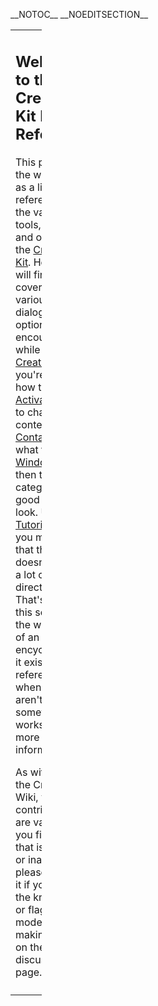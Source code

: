 __NOTOC__ __NOEDITSECTION__
{|style="color:black;" width="100%" border="0" cellpadding="5" valign="top"
|valign="top"|
== Welcome to the Creation Kit Editor Reference ==
This portion of the wiki exists as a living reference for the various tools, concepts and objects in the [[Creation Kit]].
Here you will find topics covering the various forms, dialogs, and options you will encounter while using the [[Creation Kit]].
If you're not sure how to use an [[Activator]], how to change the contents of a [[Container]], or what the [[Object Window]] is, then this category is a good place to look.
Unlike the [[:Category:Tutorials|Tutorial hub]], you may notice that this page doesn't contain a lot of links or direction.
That's because this section of the wiki is more of an encyclopedia - it exists as a reference for when you aren't sure how something works or need more information.

As with all of the Creation Kit Wiki, your contributions are valuable.
If you find a page that is missing or inaccurate, please update it if you have the knowledge, or flag it for moderators by making a note on the discussion page.

|style="color:black;" width="30%" border="0" cellpadding="5" valign="top"|
== Editor Index ==
=== Editor Concepts ===
* [[Creation Kit|Getting Started]]
* [[New Editor Features]]
* [[Editor Interface]]
* [[Sharing Mods]]

=== Editor Interface ===
* [[Data Window]]
* [[Glossary]]
* [[Glossary]]
* [[Glossary]]

=== Other Resources ===
* [[Glossary]]
* [[Cheat Sheets]]

=== Reference Pages ===
* [[Tooling Reference]]
* [[Game File Reference]]
* [[Object Class Reference]]
* [[Console Command Reference]]
* [[Condition Function Reference]]
|-
|colspan=2|
|}
